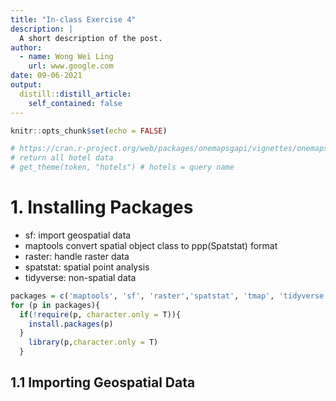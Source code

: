```yaml
---
title: "In-class Exercise 4"
description: |
  A short description of the post.
author:
  - name: Wong Wei Ling
    url: www.google.com
date: 09-06-2021
output:
  distill::distill_article:
    self_contained: false
---
```



```r
knitr::opts_chunk$set(echo = FALSE)
```

```r
# https://cran.r-project.org/web/packages/onemapsgapi/vignettes/onemapsgapi_vignette.html
# return all hotel data
# get_theme(token, "hotels") # hotels = query name
```

# 1. Installing Packages
- sf: import geospatial data
- maptools convert spatial object class to ppp(Spatstat) format 
- raster: handle raster data
- spatstat: spatial point analysis
- tidyverse: non-spatial data
```r
packages = c('maptools', 'sf', 'raster','spatstat', 'tmap', 'tidyverse')
for (p in packages){
  if(!require(p, character.only = T)){
    install.packages(p)
  }
    library(p,character.only = T)
  }
```

## 1.1 Importing Geospatial Data
```r

```


```r

```

```r

```

```r

```


```r

```

```r

```


```r

```


```r

```


```r

```

```r

```


```r

```


```r

```


```r

```

```r

```


```r

```


```r

```


```r

```

```r

```


```r

```


```r

```


```r

```

```r

```


```r

```


```r

```


```r

```


